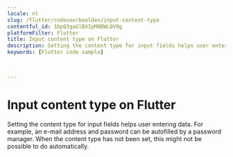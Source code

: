 ```yaml
---
locale: nl
slug: /flutter/codevoorbeelden/input-content-type
contentful_id: 1bpQ3gaGlBXIpM0BWLQV9g
platformFilter: Flutter
title: Input content type on Flutter
description: Setting the content type for input fields helps user entering data.
keywords: [Flutter code sample]


	
---
```


# Input content type on Flutter

Setting the content type for input fields helps user entering data. For example, an e-mail address and password can be autofilled by a password manager. When the content type has not been set, this might not be possible to do automatically.

<CodeSample id="input-content-type" locale="nl" platform="flutter"/>
